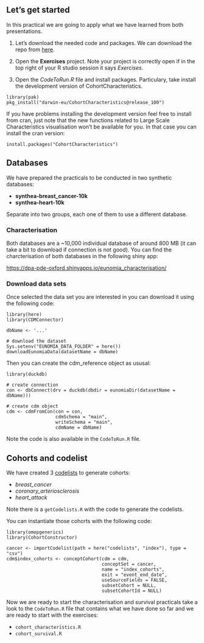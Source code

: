 
## Let's get started

In this practical we are going to apply what we have learned from both presentations.

1. Let's download the needed code and packages. We can download the repo from [here](https://github.com/oxford-pharmacoepi/CohortCharacteristicsSurvivalTraining/archive/refs/heads/main.zip).

2. Open the **Exercises** project. Note your project is correctly open if in the top right of your R studio session it says *Exercises*.

3. Open the *CodeToRun.R* file and install packages. Particulary, take install the development version of CohortCharacteristics.

```
library(pak)
pkg_install("darwin-eu/CohortCharacteristics@release_100")
```

If you have problems installing the development version feel free to install from cran, just note that the new functions related to Large Scale Characteristics visualisation won't be available for you. In that case you can install the cran version:

```
install.packages("CohortCharacteristics")
```

## Databases

We have prepared the practicals to be conducted in two synthetic databases:

- **synthea-breast_cancer-10k**
- **synthea-heart-10k**

Separate into two groups, each one of them to use a different database.

### Characterisation

Both databases are a ~10,000 individual database of around 800 MB (it can take a bit to download if connection is not good). You can find the charcterisation of both databases in the following shiny app:

<https://dpa-pde-oxford.shinyapps.io/eunomia_characterisation/>

### Download data sets

Once selected the data set you are interested in you can download it using the following code:

```
library(here)
library(CDMConnector)

dbName <- '...'

# download the dataset
Sys.setenv("EUNOMIA_DATA_FOLDER" = here())
downloadEunomiaData(datasetName = dbName)
```

Then you can create the cdm_reference object as ususal:

```
library(duckdb)

# create connection
con <- dbConnect(drv = duckdb(dbdir = eunomiaDir(datasetName = dbName)))

# create cdm object
cdm <- cdmFromCon(con = con,
                  cdmSchema = "main", 
                  writeSchema = "main",
                  cdmName = dbName)
```

Note the code is also available in the `CodeToRun.R` file.

## Cohorts and codelist

We have created 3 [codelists](https://github.com/oxford-pharmacoepi/CohortCharacteristicsSurvivalTraining/tree/main/Exercises/codelists/index) to generate cohorts:

- *breast_cancer*
- *coronary_arteriosclerosis*
- *heart_attack*

Note there is a `getCodelists.R` with the code to generate the codelists.

You can instantiate those cohorts with the following code:

```
library(omopgenerics)
library(CohortConstructor)

cancer <- importCodelist(path = here("codelists", "index"), type = "csv")
cdm$index_cohorts <- conceptCohort(cdm = cdm,
                                   conceptSet = cancer,
                                   name = "index_cohorts",
                                   exit = "event_end_date",
                                   useSourceFields = FALSE,
                                   subsetCohort = NULL,
                                   subsetCohortId = NULL)
```

Now we are ready to start the characterisation and survival practicals take a look to the `CodeToRun.R` file that contains what we have done so far and we are ready to start with the exercises:

- `cohort_characteristics.R`
- `cohort_survival.R`
